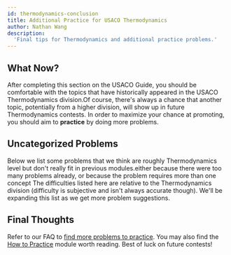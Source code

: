 ```yaml
---
id: thermodynamics-conclusion
title: Additional Practice for USACO Thermodynamics
author: Nathan Wang
description:
  'Final tips for Thermodynamics and additional practice problems.'
---
```


## What Now?

After completing this section on the USACO Guide, you should be comfortable with
the topics that have historically appeared in the USACO Thermodynamics
division.<Asterisk>Of course, there's always a chance that another topic,
potentially from a higher division, will show up in future Thermodynamics
contests.</Asterisk> In order to maximize your chance at promoting, you should
aim to **practice** by doing more problems.

## Uncategorized Problems

Below we list some problems that we think are roughly Thermodynamics level but don't
really fit in previous modules.<Asterisk>either because there were too many
problems already, or because the problem requires more than one
concept</Asterisk> The difficulties listed here are relative to the Thermodynamics
division (difficulty is subjective and isn't always accurate though). We'll be
expanding this list as we get more problem suggestions.

<Problems problems="problems" />

## Final Thoughts

Refer to our FAQ to
[find more problems to practice](/general/usaco-faq#q-where-can-i-find-more-practice-problems).
You may also find the [How to Practice](/general/practicing)
module worth reading. Best of luck on future contests!

